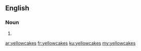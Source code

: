 ==English==

===Noun===
{{head|en|plural}}

# {{plural of|yellowcake|lang=en}}

[[ar:yellowcakes]]
[[fr:yellowcakes]]
[[ku:yellowcakes]]
[[my:yellowcakes]]
